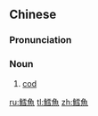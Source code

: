 {{also|鳕鱼}}
==Chinese==
{{zh-forms|s=鳕鱼}}

===Pronunciation===
{{zh-pron
|m=xuěyú
|cat=n
}}

===Noun===
{{zh-noun}}

# [[cod]]

[[ru:鱈魚]]
[[tl:鱈魚]]
[[zh:鱈魚]]